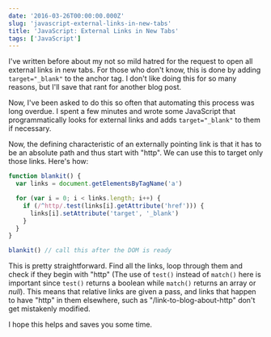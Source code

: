 ```yaml
---
date: '2016-03-26T00:00:00.000Z'
slug: 'javascript-external-links-in-new-tabs'
title: 'JavaScript: External Links in New Tabs'
tags: ['JavaScript']
---
```


I've written before about my not so mild hatred for the request to open all external links in new tabs. For those who don't know, this is done by adding `target="_blank"` to the anchor tag. I don't like doing this for so many reasons, but I'll save that rant for another blog post.

Now, I've been asked to do this so often that automating this process was long overdue. I spent a few minutes and wrote some JavaScript that programmatically looks for external links and adds `target="_blank"` to them if necessary.

Now, the defining characteristic of an externally pointing link is that it has to be an absolute path and thus start with "http". We can use this to target only those links. Here's how:

```javascript
function blankit() {
  var links = document.getElementsByTagName('a')

  for (var i = 0; i < links.length; i++) {
    if (/^http/.test(links[i].getAttribute('href'))) {
      links[i].setAttribute('target', '_blank')
    }
  }
}

blankit() // call this after the DOM is ready
```

This is pretty straightforward. Find all the links, loop through them and check if they begin with "http" (The use of `test()` instead of `match()` here is important since `test()` returns a boolean while `match()` returns an array or _null_). This means that relative links are given a pass, and links that happen to have "http" in them elsewhere, such as "/link-to-blog-about-http" don't get mistakenly modified.

I hope this helps and saves you some time.
